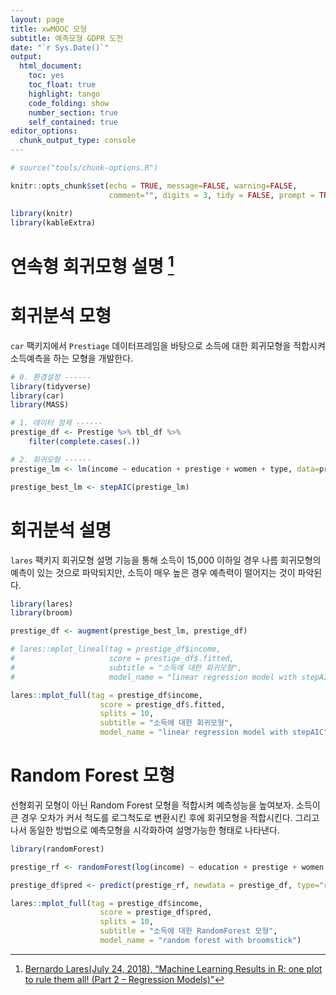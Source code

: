 ```yaml
---
layout: page
title: xwMOOC 모형
subtitle: 예측모형 GDPR 도전
date: "`r Sys.Date()`"
output:
  html_document: 
    toc: yes
    toc_float: true
    highlight: tango
    code_folding: show
    number_section: true
    self_contained: true
editor_options: 
  chunk_output_type: console
---
```

 
``` r
# source("tools/chunk-options.R")

knitr::opts_chunk$set(echo = TRUE, message=FALSE, warning=FALSE,
                      comment="", digits = 3, tidy = FALSE, prompt = TRUE, fig.align = 'center')

library(knitr)
library(kableExtra)

```

# 연속형 회귀모형 설명 [^explainable-regression-model] {#continuous-regression}

[^explainable-regression-model]: [Bernardo Lares(July 24, 2018), "Machine Learning Results in R: one plot to rule them all! (Part 2 – Regression Models)"](https://datascienceplus.com/machine-learning-results-in-r-one-plot-to-rule-them-all-part-2-regression-models/)


# 회귀분석 모형 {#explainable-ai-regression-model}

`car` 팩키지에서 `Prestiage` 데이터프레임을 바탕으로 소득에 대한 회귀모형을 적합시켜 소득예측을 하는 모형을 개발한다.

```r
# 0. 환경설정 ------
library(tidyverse)
library(car)
library(MASS)

# 1. 데이터 정제 ------
prestige_df <- Prestige %>% tbl_df %>% 
    filter(complete.cases(.))

# 2. 회귀모형 ------
prestige_lm <- lm(income ~ education + prestige + women + type, data=prestige_df)

prestige_best_lm <- stepAIC(prestige_lm)
```


# 회귀분석 설명 {#explainable-ai-regression-model-explain}

`lares` 팩키지 회귀모형 설명 기능을 통해 소득이 15,000 이하일 경우 나름 회귀모형의 예측이 있는 것으로 파악되지만, 소득이 매우 높은 경우 예측력이 떨어지는 것이 파악된다.

```r
library(lares)
library(broom)

prestige_df <- augment(prestige_best_lm, prestige_df)

# lares::mplot_lineal(tag = prestige_df$income, 
#                     score = prestige_df$.fitted,
#                     subtitle = "소득에 대한 회귀모형",
#                     model_name = "linear regression model with stepAIC")

lares::mplot_full(tag = prestige_df$income, 
                    score = prestige_df$.fitted,
                    splits = 10,
                    subtitle = "소득에 대한 회귀모형",
                    model_name = "linear regression model with stepAIC")

```


# Random Forest 모형 {#explainable-ai-regression-rf-model}

선형회귀 모형이 아닌 Random Forest 모형을 적합시켜 예측성능을 높여보자.
소득이 큰 경우 오차가 커서 척도를 로그척도로 변환시킨 후에 회귀모형을 적합시킨다.
그리고 나서 동일한 방법으로 예측모형을 시각화하여 설명가능한 형태로 나타낸다.

```r
library(randomForest)

prestige_rf <- randomForest(log(income) ~ education + prestige + women + type, data=prestige_df)

prestige_df$pred <- predict(prestige_rf, newdata = prestige_df, type="response") %>% exp

lares::mplot_full(tag = prestige_df$income, 
                    score = prestige_df$pred,
                    splits = 10,
                    subtitle = "소득에 대한 RandomForest 모형",
                    model_name = "random forest with broomstick")

```





